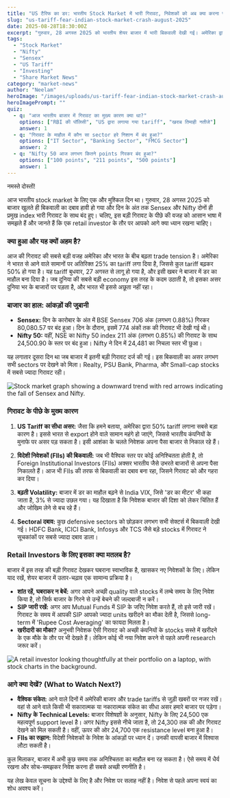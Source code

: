 ```yaml
---
title: "US टैरिफ का डर: भारतीय Stock Market में भारी गिरावट, निवेशकों को अब क्या करना चाहिए?"
slug: "us-tariff-fear-indian-stock-market-crash-august-2025"
date: 2025-08-28T18:30:00Z
excerpt: "गुरुवार, 28 अगस्त 2025 को भारतीय शेयर बाजार में भारी बिकवाली देखी गई। अमेरिका द्वारा भारतीय सामानों पर 50% tariff लागू करने की खबर से Sensex और Nifty दोनों प्रमुख index लाल निशान में बंद हुए। जानिए इस गिरावट की पूरी वजह और आगे की रणनीति।"
tags:
  - "Stock Market"
  - "Nifty"
  - "Sensex"
  - "US Tariff"
  - "Investing"
  - "Share Market News"
category: "market-news"
author: "Neelam"
heroImage: "/images/uploads/us-tariff-fear-indian-stock-market-crash-august-2025/hero-image.jpg"
heroImagePrompt: ""
quiz:
  - q: "आज भारतीय बाजार में गिरावट का मुख्य कारण क्या था?"
    options: ["RBI की पॉलिसी", "US द्वारा लगाया गया tariff", "खराब तिमाही नतीजे"]
    answer: 1
  - q: "गिरावट के माहौल में कौन सा sector हरे निशान में बंद हुआ?"
    options: ["IT Sector", "Banking Sector", "FMCG Sector"]
    answer: 2
  - q: "Nifty 50 आज लगभग कितने points गिरकर बंद हुआ?"
    options: ["100 points", "211 points", "500 points"]
    answer: 1
---
```


नमस्ते दोस्तों!

आज भारतीय stock market के लिए एक और मुश्किल दिन था। गुरुवार, 28 अगस्त 2025 को बाजार खुलते ही बिकवाली का दबाव हावी हो गया और दिन के अंत तक Sensex और Nifty दोनों ही प्रमुख index भारी गिरावट के साथ बंद हुए। चलिए, इस बड़ी गिरावट के पीछे की वजह को आसान भाषा में समझते हैं और जानते हैं कि एक retail investor के तौर पर आपको आगे क्या ध्यान रखना चाहिए।

### क्या हुआ और यह क्यों अहम है?

आज की गिरावट की सबसे बड़ी वजह अमेरिका और भारत के बीच बढ़ता trade tension है। अमेरिका ने भारत से आने वाले सामानों पर अतिरिक्त 25% का tariff लगा दिया है, जिससे कुल tariff बढ़कर 50% हो गया है। यह tariff बुधवार, 27 अगस्त से लागू हो गया है, और इसी खबर ने बाजार में डर का माहौल बना दिया है। जब दुनिया की सबसे बड़ी economy इस तरह के कदम उठाती है, तो इसका असर दुनिया भर के बाजारों पर पड़ता है, और भारत भी इससे अछूता नहीं रहा।

### बाजार का हाल: आंकड़ों की जुबानी

- **Sensex:** दिन के कारोबार के अंत में BSE Sensex 706 अंक (लगभग 0.88%) गिरकर 80,080.57 पर बंद हुआ। दिन के दौरान, इसमें 774 अंकों तक की गिरावट भी देखी गई थी।
- **Nifty 50:** वहीं, NSE का Nifty 50 index 211 अंक (लगभग 0.85%) की गिरावट के साथ 24,500.90 के स्तर पर बंद हुआ। Nifty ने दिन में 24,481 का निचला स्तर भी छुआ।

यह लगातार दूसरा दिन था जब बाजार में इतनी बड़ी गिरावट दर्ज की गई। इस बिकवाली का असर लगभग सभी sectors पर देखने को मिला। Realty, PSU Bank, Pharma, और Small-cap stocks में सबसे ज्यादा गिरावट रही।

![Stock market graph showing a downward trend with red arrows indicating the fall of Sensex and Nifty.](/images/uploads/us-tariff-fear-indian-stock-market-crash-august-2025/market-fall-graph.png)

### गिरावट के पीछे के मुख्य कारण

1.  **US Tariff का सीधा असर:** जैसा कि हमने बताया, अमेरिका द्वारा 50% tariff लगाना सबसे बड़ा कारण है। इससे भारत से export होने वाले सामान महंगे हो जाएंगे, जिससे भारतीय कंपनियों के मुनाफे पर असर पड़ सकता है। इसी आशंका के चलते निवेशक अपना पैसा बाजार से निकाल रहे हैं।

2.  **विदेशी निवेशकों (FIIs) की बिकवाली:** जब भी वैश्विक स्तर पर कोई अनिश्चितता होती है, तो Foreign Institutional Investors (FIIs) अक्सर भारतीय जैसे उभरते बाजारों से अपना पैसा निकालते हैं। आज भी FIIs की तरफ से बिकवाली का दबाव बना रहा, जिसने गिरावट को और गहरा कर दिया।

3.  **बढ़ती Volatility:** बाजार में डर का माहौल बढ़ने से India VIX, जिसे 'डर का मीटर' भी कहा जाता है, 3% से ज्यादा उछल गया। यह दिखाता है कि निवेशक बाजार की दिशा को लेकर चिंतित हैं और जोखिम लेने से बच रहे हैं।

4.  **Sectoral दबाव:** कुछ defensive sectors को छोड़कर लगभग सभी सेक्टर्स में बिकवाली देखी गई। HDFC Bank, ICICI Bank, Infosys और TCS जैसे बड़े stocks में गिरावट ने सूचकांकों पर सबसे ज्यादा दबाव डाला।

### Retail Investors के लिए इसका क्या मतलब है?

बाजार में इस तरह की बड़ी गिरावट देखकर घबराना स्वाभाविक है, खासकर नए निवेशकों के लिए। लेकिन याद रखें, शेयर बाजार में उतार-चढ़ाव एक सामान्य प्रक्रिया है।

- **शांत रहें, घबराकर न बेचें:** अगर आपने अच्छी quality वाले stocks में लम्बे समय के लिए निवेश किया है, तो सिर्फ बाजार के गिरने से उन्हें बेचने की जल्दबाजी न करें।
- **SIP जारी रखें:** अगर आप Mutual Funds में SIP के जरिए निवेश करते हैं, तो इसे जारी रखें। गिरावट के समय में आपकी SIP आपको ज्यादा units खरीदने का मौका देती है, जिससे long-term में 'Rupee Cost Averaging' का फायदा मिलता है।
- **खरीदारी का मौका?** अनुभवी निवेशक ऐसी गिरावट को अच्छी कंपनियों के stocks सस्ते में खरीदने के एक मौके के तौर पर भी देखते हैं। लेकिन कोई भी नया निवेश करने से पहले अपनी research जरूर करें।

![A retail investor looking thoughtfully at their portfolio on a laptop, with stock charts in the background.](/images/uploads/us-tariff-fear-indian-stock-market-crash-august-2025/investor-strategy.png)

### आगे क्या देखें? (What to Watch Next?)

- **वैश्विक संकेत:** आने वाले दिनों में अमेरिकी बाजार और trade tariffs से जुड़ी खबरों पर नजर रखें। वहां से आने वाले किसी भी सकारात्मक या नकारात्मक संकेत का सीधा असर हमारे बाजार पर पड़ेगा।
- **Nifty के Technical Levels:** बाजार विशेषज्ञों के अनुसार, Nifty के लिए 24,500 एक महत्वपूर्ण support level है। अगर Nifty इससे नीचे जाता है, तो 24,300 तक की और गिरावट देखने को मिल सकती है। वहीं, ऊपर की ओर 24,700 एक resistance level बना हुआ है।
- **FIIs का रुझान:** विदेशी निवेशकों के निवेश के आंकड़ों पर ध्यान दें। उनकी वापसी बाजार में विश्वास लौटा सकती है।

कुल मिलाकर, बाजार में अभी कुछ समय तक अनिश्चितता का माहौल बना रह सकता है। ऐसे समय में धैर्य रखना और सोच-समझकर निवेश करना ही सबसे अच्छी रणनीति है।

यह लेख केवल सूचना के उद्देश्यों के लिए है और निवेश पर सलाह नहीं है। निवेश से पहले अपना स्वयं का शोध अवश्य करें।